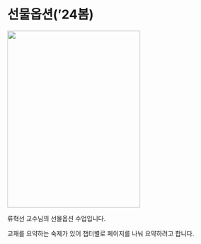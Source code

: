 # 선물옵션('24봄)

<img src="hull.jpg" width="300px" height="400px"></img>

류혁선 교수님의 선물옵션 수업입니다.

교재를 요약하는 숙제가 있어 챕터별로 페이지를 나눠 요약하려고 합니다.